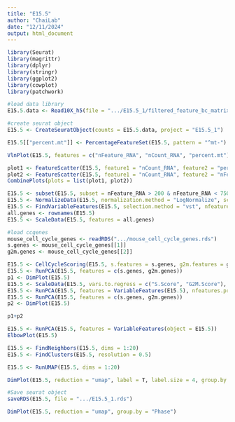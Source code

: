```yaml
---
title: "E15.5"
author: "ChaiLab"
date: "12/11/2024"
output: html_document
---
```

```r
library(Seurat)
library(magrittr)
library(dplyr)
library(stringr)
library(ggplot2)
library(cowplot)
library(patchwork)
```

```r
#load data library 
E15.5.data <- Read10X_h5(file = ".../E15.5_1/filtered_feature_bc_matrix.h5")

#create seurat object
E15.5 <- CreateSeuratObject(counts = E15.5.data, project = "E15.5_1")
```

```r
E15.5[["percent.mt"]] <- PercentageFeatureSet(E15.5, pattern = "^mt-")

VlnPlot(E15.5, features = c("nFeature_RNA", "nCount_RNA", "percent.mt"), ncol = 3)
```

```r
plot1 <- FeatureScatter(E15.5, feature1 = "nCount_RNA", feature2 = "percent.mt")
plot2 <- FeatureScatter(E15.5, feature1 = "nCount_RNA", feature2 = "nFeature_RNA")
CombinePlots(plots = list(plot1, plot2))
```

```r
E15.5 <- subset(E15.5, subset = nFeature_RNA > 200 & nFeature_RNA < 7500 & percent.mt < 5)
E15.5 <- NormalizeData(E15.5, normalization.method = "LogNormalize", scale.factor = 10000)
E15.5 <- FindVariableFeatures(E15.5, selection.method = "vst", nfeatures = 2000)
all.genes <- rownames(E15.5)
E15.5 <- ScaleData(E15.5, features = all.genes)
```

```r
#load ccgenes 
mouse_cell_cycle_genes <- readRDS(".../mouse_cell_cycle_genes.rds")
s.genes <- mouse_cell_cycle_genes[[1]]
g2m.genes <- mouse_cell_cycle_genes[[2]]
```

```r
E15.5 <- CellCycleScoring(E15.5, s.features = s.genes, g2m.features = g2m.genes, set.ident = TRUE)
E15.5 <- RunPCA(E15.5, features = c(s.genes, g2m.genes))
p1 <- DimPlot(E15.5)
E15.5 <- ScaleData(E15.5, vars.to.regress = c("S.Score", "G2M.Score"), features = rownames(E15.5))
E15.5 <- RunPCA(E15.5, features = VariableFeatures(E15.5), nfeatures.print = 10)
E15.5 <- RunPCA(E15.5, features = c(s.genes, g2m.genes))
p2 <- DimPlot(E15.5)

p1+p2
```

```r
E15.5 <- RunPCA(E15.5, features = VariableFeatures(object = E15.5))
ElbowPlot(E15.5)
```

```r
E15.5 <- FindNeighbors(E15.5, dims = 1:20)
E15.5 <- FindClusters(E15.5, resolution = 0.5)
```

```r
E15.5 <- RunUMAP(E15.5, dims = 1:20)
```


```r
DimPlot(E15.5, reduction = "umap", label = T, label.size = 4, group.by = "RNA_snn_res.0.5")
```

```r
#Save seurat object
saveRDS(E15.5, file = ".../E15.5_1.rds")
```

```r
DimPlot(E15.5, reduction = "umap", group.by = "Phase")
```
